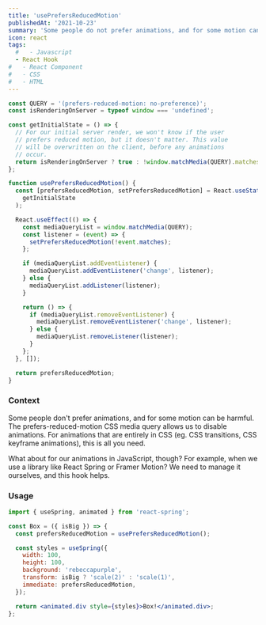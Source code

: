```yaml
---
title: 'usePrefersReducedMotion'
publishedAt: '2021-10-23'
summary: 'Some people do not prefer animations, and for some motion can be harmful. The prefers-reduced-motion CSS media query allows us to disable animations.'
icon: react
tags:
  #   - Javascript
  - React Hook
#   - React Component
#   - CSS
#   - HTML
---
```


<CodeBlock>

```JavaScript:usePrefersReducedMotion.js
const QUERY = '(prefers-reduced-motion: no-preference)';
const isRenderingOnServer = typeof window === 'undefined';

const getInitialState = () => {
  // For our initial server render, we won't know if the user
  // prefers reduced motion, but it doesn't matter. This value
  // will be overwritten on the client, before any animations
  // occur.
  return isRenderingOnServer ? true : !window.matchMedia(QUERY).matches;
};

function usePrefersReducedMotion() {
  const [prefersReducedMotion, setPrefersReducedMotion] = React.useState(
    getInitialState
  );

  React.useEffect(() => {
    const mediaQueryList = window.matchMedia(QUERY);
    const listener = (event) => {
      setPrefersReducedMotion(!event.matches);
    };

    if (mediaQueryList.addEventListener) {
      mediaQueryList.addEventListener('change', listener);
    } else {
      mediaQueryList.addListener(listener);
    }

    return () => {
      if (mediaQueryList.removeEventListener) {
        mediaQueryList.removeEventListener('change', listener);
      } else {
        mediaQueryList.removeListener(listener);
      }
    };
  }, []);

  return prefersReducedMotion;
}
```

</CodeBlock>

### Context

Some people don't prefer animations, and for some motion can be harmful. The prefers-reduced-motion CSS media query allows us to disable animations. For animations that are entirely in CSS (eg. CSS transitions, CSS keyframe animations), this is all you need.

What about for our animations in JavaScript, though? For example, when we use a library like React Spring or Framer Motion? We need to manage it ourselves, and this hook helps.

### Usage

<CodeBlock>

```jsx:prefersReducedMotionExample.jsx
import { useSpring, animated } from 'react-spring';

const Box = ({ isBig }) => {
  const prefersReducedMotion = usePrefersReducedMotion();

  const styles = useSpring({
    width: 100,
    height: 100,
    background: 'rebeccapurple',
    transform: isBig ? 'scale(2)' : 'scale(1)',
    immediate: prefersReducedMotion,
  });

  return <animated.div style={styles}>Box!</animated.div>;
};
```

</CodeBlock>
